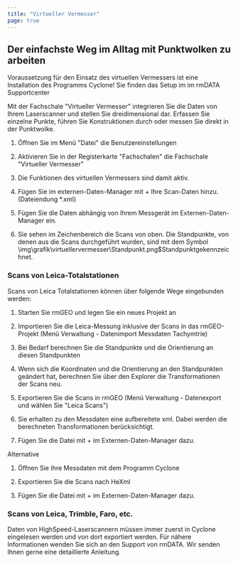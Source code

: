 ```yaml
---
title: "Virtueller Vermesser"
page: true
---
```

## Der einfachste Weg im Alltag mit Punktwolken zu arbeiten
<GeoMapper>
<Warning>
Voraussetzung f&#252;r den Einsatz des virtuellen Vermessers ist eine Installation des Programms Cyclone! Sie finden das Setup im im rmDATA Supportcenter
</Warning>

Mit der Fachschale &quot;Virtueller Vermesser&quot; integrieren Sie die Daten von Ihrem Laserscanner und stellen Sie dreidimensional dar. Erfassen Sie einzelne Punkte, f&#252;hren Sie Konstruktionen durch oder messen Sie direkt in der Punktwolke.


1. &#214;ffnen Sie im Men&#252; &quot;Datei&quot; die Benutzereinstellungen

2. Aktivieren Sie in der Registerkarte &quot;Fachschalen&quot; die Fachschale &quot;Virtueller Vermesser&quot;

3. Die Funktionen des virtuellen Vermessers sind damit aktiv.

4. F&#252;gen Sie im externen-Daten-Manager mit <Border>+</Border>  Ihre Scan-Daten hinzu. (Dateiendung *.xml) 

5.  F&#252;gen Sie die Daten abh&#228;ngig von Ihrem Messger&#228;t im Externen-Daten-Manager ein.

6. Sie sehen im Zeichenbereich die Scans von oben. Die Standpunkte, von denen aus die Scans durchgef&#252;hrt wurden, sind mit dem Symbol<Image>\img\grafik\virtuellervermesser\Standpunkt.png$Standpunkt</Image>gekennzeichnet.




### Scans von Leica-Totalstationen
Scans von Leica Totalstationen k&#246;nnen &#252;ber folgende Wege eingebunden werden:

1. Starten Sie rmGEO und legen Sie ein neues Projekt an

2. Importieren Sie die Leica-Messung inklusive der Scans in das rmGEO-Projekt (Men&#252; Verwaltung - Datenimport Messdaten Tachymtrie)

3. Bei Bedarf berechnen Sie die Standpunkte und die Orientierung an diesen Standpunkten

4. Wenn sich die Koordinaten und die Orientierung an den Standpunkten ge&#228;ndert hat, berechnen Sie &#252;ber den Explorer die Transformationen der Scans neu.

5. Exportieren Sie die Scans in rmGEO (Men&#252; Verwaltung - Datenexport und w&#228;hlen Sie &quot;Leica Scans&quot;)

6. Sie erhalten zu den Messdaten eine aufbereitete xml. Dabei werden die berechneten Transformationen ber&#252;cksichtigt.

7. F&#252;gen Sie die Datei mit <Border>+</Border>  im Externen-Daten-Manager dazu.




Alternative


1. &#214;ffnen Sie Ihre Messdaten mit dem Programm Cyclone

2. Exportieren Sie die Scans nach HeXml

3. F&#252;gen Sie die Datei mit <Border>+</Border>  im Externen-Daten-Manager dazu.




### Scans von Leica, Trimble, Faro, etc.
Daten von HighSpeed-Laserscannern m&#252;ssen immer zuerst in Cyclone eingelesen werden und von dort exportiert werden. F&#252;r n&#228;here Informationen wenden Sie sich an den Support von rmDATA. Wir senden Ihnen gerne eine detaillierte Anleitung.

</GeoMapper>
